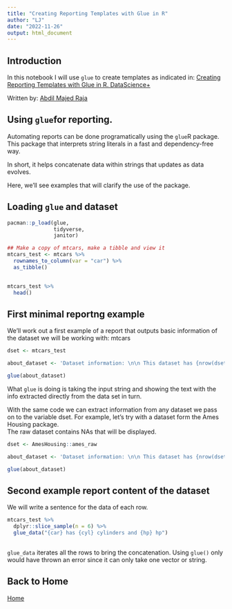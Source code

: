 ```yaml
---
title: "Creating Reporting Templates with Glue in R"
author: "LJ"
date: "2022-11-26"
output: html_document
---
```


## Introduction

In this notebook I will use `glue` to create templates as indicated in:
[Creating Reporting Templates with Glue in R.  DataScience+](https://datascienceplus.com/creating-reporting-template-with-glue-in-r/)

Written by: [Abdil Majed Raja](https://datascienceplus.com/author/abdulmajed-raja/)

## Using `glue`for reporting.

Automating reports can be done programatically using the `glue`R package.  This
package that interprets string literals in a fast and dependency-free way.  

In short, it helps concatenate data within strings that updates as data evolves.

Here, we'll see examples that will clarify the use of the package.

## Loading `glue` and dataset

```r
pacman::p_load(glue,
               tidyverse,
               janitor)

```


```r
## Make a copy of mtcars, make a tibble and view it
mtcars_test <- mtcars %>% 
  rownames_to_column(var = "car") %>% 
  as_tibble()
  

mtcars_test %>% 
  head()

```

## First minimal reportng example

We'll work out a first example of a report that outputs basic information of the 
dataset we will be working with: mtcars

```r
dset <- mtcars_test

about_dataset <- 'Dataset information: \n\n This dataset has {nrow(dset)} rows and {ncol(dset)} columns. \n There {ifelse(sum(is.na(dset)) == 1, "is", "are")} {sum(is.na(dset))} Missing Value(s).'

glue(about_dataset)

```


What `glue` is doing is taking the input string and showing the text with the info 
extracted directly from the data set in turn.  

With the same code we can extract information from any dataset we pass on to the 
variable dset.  For example, let's try with a dataset form the Ames Housing package.  
The raw dataset contains NAs that will be displayed.  

```r
dset <- AmesHousing::ames_raw

about_dataset <- 'Dataset information: \n\n This dataset has {nrow(dset)} rows and {ncol(dset)} columns. \n There {ifelse(sum(is.na(dset)) == 1, "is", "are")} {sum(is.na(dset))} Missing Value(s).'

glue(about_dataset)

```


## Second example report content of the dataset

We will write a sentence for the data of each row.

```r
mtcars_test %>% 
  dplyr::slice_sample(n = 6) %>% 
  glue_data("{car} has {cyl} cylinders and {hp} hp")
  

```
`glue_data` iterates all the rows to bring the concatenation.  Using `glue()` only 
would have thrown an error since it can only take one vector or string. 

## Back to Home

[Home](index.html)








